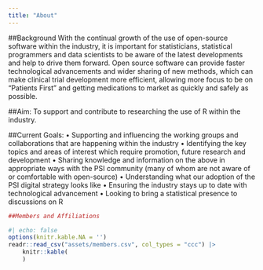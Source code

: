 ```yaml
---
title: "About"
---
```

##Background
With the continual growth of the use of open-source software within the industry, it is important for statisticians, statistical programmers and data scientists to be aware of the latest developments and help to drive them forward.  Open source software can provide faster technological advancements and wider sharing of new methods, which can make clinical trial development more efficient, allowing more focus to be on "Patients First” and getting medications to market as quickly and safely as possible. 

##Aim:
To support and contribute to researching the use of R within the industry. 

##Current Goals:
•	Supporting and influencing the working groups and collaborations that are happening within the industry
•	Identifying the key topics and areas of interest which require promotion, future research and development
•	Sharing knowledge and information on the above in appropriate ways with the PSI community (many of whom are not aware of or comfortable with open-source)
•	Understanding what our adoption of the PSI digital strategy looks like
•	Ensuring the industry stays up to date with technological advancement
•	Looking to bring a statistical presence to discussions on R

```r
##Members and Affiliations

#| echo: false
options(knitr.kable.NA = '')
readr::read_csv("assets/members.csv", col_types = "ccc") |>
    knitr::kable(
    )
```
